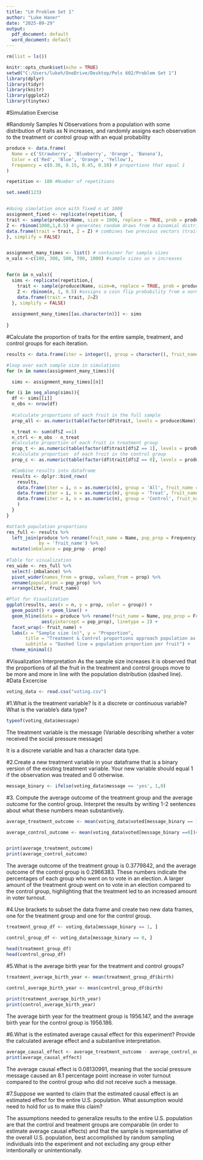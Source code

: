 ---
title: "LH Problem Set 1"
author: "Luke Haner"
date: "2025-09-29"
output:
  pdf_document: default
  word_document: default
---

```{r}

rm(list = ls())

knitr::opts_chunk$set(echo = TRUE)
setwd("C:/Users/lukeh/OneDrive/Desktop/Pols 602/Problem Set 1")
library(dplyr)
library(tidyr)
library(knitr)
library(ggplot2)
library(tinytex)
```


#Simulation Exercise 

#Randomly Samples N Observations from a population with some distribution of traits as N increases, and randomly assigns each observation to the treatment or control group with an equal probability 

```{r, echo=FALSE}

produce <- data.frame(
  Name = c('Strawberry', 'Blueberry', 'Orange', 'Banana'), 
  Color = c('Red', 'Blue', 'Orange', 'Yellow'),
  Frequency = c(0.30, 0.15, 0.45, 0.10) # proportions that equal 1 
)

repetition <- 100 #Number of repetitions 

set.seed(123)


#doing simulation once with fixed n at 1000
assignment_fixed <- replicate(repetition, { 
trait <- sample(produce$Name, size = 1000, replace = TRUE, prob = produce$Frequency) #creates vector of 1000 labels randomly chosen in line with population distribution 
Z <- rbinom(1000,1,0.5) # generates random draws from a binomial distribution with a coin flip probability to assign treatment and control groups  
data.frame(trait = trait, Z = Z) # combines two previous vectors (trait and Z) into a data frame 
}, simplify = FALSE)


assignment_many_times <- list() # container for sample sizes 
n_vals <-c(100, 300, 500, 700, 1000) #sample sizes as n increases 


for(n in n_vals){
  sims <- replicate(repetition,{
    trait <- sample(produce$Name, size=n, replace = TRUE, prob = produce$Frequency)
    Z <- rbinom(n, 1, 0.5) #assigns a coin flip probability from a normal distribution  
    data.frame(trait = trait, Z=Z)
  }, simplify = FALSE)
  
  assignment_many_times[[as.character(n)]] <- sims
  
}
```

#Calculate the proportion of traits for the entire sample, treatment, and control groups for each iteration.

```{r, echo=FALSE}

results <- data.frame(iter = integer(), group = character(), fruit_name = character(),prop = numeric()) #container for results 

#loop over each sample size in simulations
for (n in names(assignment_many_times)){ 

  sims <- assignment_many_times[[n]]

for (i in seq_along(sims)){
  df <- sims[[i]]
  n_obs <- nrow(df)
  
  #calculate proportions of each fruit in the full sample
  prop_all <- as.numeric(table(factor(df$trait, levels = produce$Name))) / n_obs   

  n_treat <- sum(df$Z ==1)
  n_ctrl <- n_obs - n_treat 
  #calculate proportion of each fruit in treatment group 
  prop_t <- as.numeric(table(factor(df$trait[df$Z == 1], levels = produce$Name))) / n_treat   
  #calculate proportion  of each fruit in the control group
  prop_c <- as.numeric(table(factor(df$trait[df$Z == 0], levels = produce$Name))) / n_ctrl   

  #Combine results into dataframe
  results <- dplyr::bind_rows(  
    results,
    data.frame(iter = i, n = as.numeric(n), group = 'All', fruit_name = produce$Name, prop = prop_all),
    data.frame(iter = i, n = as.numeric(n), group = 'Treat', fruit_name = produce$Name, prop = prop_t),
    data.frame(iter = i, n = as.numeric(n), group = 'Control', fruit_name = produce$Name, prop = prop_c)
    )
  }
}

#attach population proportions 
res_full <- results %>% 
  left_join(produce %>% rename(fruit_name = Name, pop_prop = Frequency),
            by = 'fruit_name') %>%
  mutate(imbalance = pop_prop - prop)
                     
#Table for visualization 
res_wide <- res_full %>% 
  select(-imbalance) %>% 
  pivot_wider(names_from = group, values_from = prop) %>%
  rename(population = pop_prop) %>%
  arrange(iter, fruit_name)

#Plot for Visualization
ggplot(results, aes(x = n, y = prop, color = group)) +  
  geom_point() + geom_line() +
  geom_hline(data = produce %>% rename(fruit_name = Name, pop_prop = Frequency), 
             aes(yintercept = pop_prop), linetype = 2) +
  facet_wrap(~ fruit_name) +
  labs(x = "Sample size (n)", y = "Proportion",
       title = "Treatment & Control proportions approach population as n increases",
       subtitle = "Dashed line = population proportion per fruit") +
  theme_minimal()


```
#Visualization Interpretation 
As the sample size increases it is observed that the proportions of all the fruit in the treatment and control groups move to be more and more in line with the population distribution (dashed line).
#Data Excercise
```{r}
voting_data <- read.csv("voting.csv")

```


#1.What is the treatment variable? Is it a discrete or continuous variable? What is the variable’s data type?
```{r}

typeof(voting_data$message)
```
The treatment variable is the message (Variable describing whether a voter received the social pressure message)

It is a discrete variable and has a character data type.


#2.Create a new treatment variable in your dataframe that is a binary version of the existing treatment variable. Your new variable should equal 1 if the observation was treated and 0 otherwise.
```{r}

message_binary <- ifelse(voting_data$message == 'yes', 1,0)

```

#3. Compute the average outcome of the treatment group and the average outcome for the control group. Interpret the results by writing 1-2 sentences about what these numbers mean substantively.
```{r}

average_treatment_outcome <- mean(voting_data$voted[message_binary == 1]) #takes average of treated outcomes 

average_control_outcome <- mean(voting_data$voted[message_binary ==0])# takes average of control outcomes 


print(average_treatment_outcome)
print(average_control_outcome)
```
The average outcome of the treatment group is 0.3779842, and the average outcome of the control group is 0.2966383. These numbers indicate the percentages of each group who went on to vote in an election. A larger amount of the treatment group went on to vote in an election compared to the control group, highlighting that the treatment led to an increased amount in voter turnout.



#4.Use brackets to subset the data frame and create two new data frames, one for the treatment group and one for the control group.
```{r}

treatment_group_df <- voting_data[message_binary == 1, ]

control_group_df <- voting_data[message_binary == 0, ]

head(treatment_group_df)
head(control_group_df)
```

#5.What is the average birth year for the treatment and control groups?
```{r}

treatment_average_birth_year <- mean(treatment_group_df$birth)
  
control_average_birth_year <- mean(control_group_df$birth)

print(treatment_average_birth_year)
print(control_average_birth_year)
```
The average birth year for the treatment group is 1956.147, and the average birth year for the control group is 1956.186.


#6.What is the estimated average causal effect for this experiment? Provide the calculated average effect and a substantive interpretation.
```{r}
average_causal_effect <- average_treatment_outcome - average_control_outcome
print(average_causal_effect)
```
The average causal effect is 0.08130991, meaning that the social pressure message caused an 8.1 percentage point increase in voter turnout compared to the control group who did not receive such a message.



#7.Suppose we wanted to claim that the estimated causal effect is an estimated effect for the entire U.S. population. What assumption would need to hold for us to make this claim?

The assumptions needed to generalize results to the entire U.S. population are that the control and treatment groups are comparable (in order to estimate average causal effects) and that the sample is representative of the overall U.S. population, best accomplished by random sampling individuals into the experiment and not excluding any group either intentionally or unintentionally.




